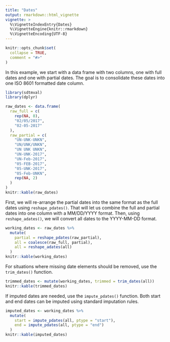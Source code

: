 ```yaml
---
title: "Dates"
output: rmarkdown::html_vignette
vignette: >
  %\VignetteIndexEntry{Dates}
  %\VignetteEngine{knitr::rmarkdown}
  %\VignetteEncoding{UTF-8}
---
```


```r
knitr::opts_chunk$set(
  collapse = TRUE,
  comment = "#>"
)
```

In this example, we start with a data frame with two columns, one with full dates and one with partial dates. The goal is to consolidate these dates into one ISO 8601 formatted date column. 

```r
library(sdtmval)
library(dplyr)

raw_dates <- data.frame(
  raw_full = c(
    rep(NA, 8),
    "02/05/2017",
    "02-05-2017"
  ),
  raw_partial = c(
    "UN-UNK-UNKN",
    "UN/UNK/UNKN",
    "UN UNK UNKN",
    "UN-UNK-2017",
    "UN-Feb-2017",
    "05-FEB-2017",
    "05-UNK-2017",
    "05-Feb-UNKN",
    rep(NA, 2)
  )
)
knitr::kable(raw_dates)
```

First, we will re-arrange the partial dates into the same format as the full dates using `reshape_pdates()`. That will let us combine the full and partial dates into one column with a MM/DD/YYYY format. Then, using `reshape_adates()`, we will convert all dates to the YYYY-MM-DD format.

```r
working_dates <- raw_dates %>%
  mutate(
    partial = reshape_pdates(raw_partial),
    all = coalesce(raw_full, partial),
    all = reshape_adates(all)
  )
knitr::kable(working_dates)
```


For situations where missing date elements should be removed, use the `trim_dates()` function.

```r
trimmed_dates <- mutate(working_dates, trimmed = trim_dates(all))
knitr::kable(trimmed_dates)
```


If imputed dates are needed, use the `impute_pdates()` function. Both start and end dates can be imputed using standard imputation rules.

```r
imputed_dates <- working_dates %>%
  mutate(
    start = impute_pdates(all, ptype = "start"),
    end = impute_pdates(all, ptype = "end")
  )
knitr::kable(imputed_dates)
```



